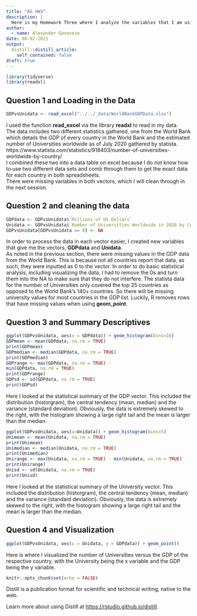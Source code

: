 ```yaml
---
title: "AG HW3"
description: |
  Here is my Homework Three where I analyze the variables that I am using including, how they were gathered, cleaned, and then a summarization.
author:
  - name: Alexander Genovese
date: 08-02-2021
output:
  distill::distill_article:
    self_contained: false
draft: true
---
```

```r
library(tidyverse)
library(readxl)
```

## Question 1 and Loading in the Data
```r
GDPvsUnidata <- read_excel("../../_data/WorldBankGDPData.xlsx")
```
I used the function **read_excel** via the library **readxl** to read in my data.   
The data includes two different statistics gathered, one from the World Bank which details the GDP of every country in the World Bank and the estimated number of Universities worldwide as of July 2020 gathered by statista.  
https://www.statista.com/statistics/918403/number-of-universities-worldwide-by-country/  
I combined these two into a data table on excel because I do not know how to use two different data sets and comb through them to get the exact data for each country in both spreadsheets.  
There were missing variables in both vectors, which I will clean through in the next session.

## Question 2 and cleaning the data
```r
GDPdata <- GDPvsUnidata$`Millions of US Dollars`
Unidata <- GDPvsUnidata$`Number of Universities Worldwide in 2020 by Country`
GDPvsUnidata[GDPvsUnidata == 0] <- NA
```
In order to process the data in each vector easier, I created new variables that give me the vectors, **GDPdata** and **Unidata**.  
As noted in the previous section, there were missing values in the GDP data from the World Bank. This is because not all countries report that data, as such, they were inputted as 0 to the vector. In order to do basic statistical analysis, including visualizing the data, I had to remove the 0s and turn them into the NA to make sure that they do not interfere. The statista data for the number of Universities only covered the top 25 countries as opposed to the World Bank's 140+ countries. So there will be missing university values for most countries in the GDP list. Luckily, R removes rows that have missing values when using **geom_point**.

## Question 3 and Summary Descriptives
```r
ggplot(GDPvsUnidata, aes(x = GDPdata)) + geom_histogram(bins=10) 
GDPmean <- mean(GDPdata, na.rm = TRUE)
print(GDPmean)
GDPmedian <- median(GDPdata, na.rm = TRUE)
print(GDPmedian)
GDPrange <- max(GDPdata, na.rm = TRUE) - 
min(GDPdata, na.rm = TRUE)
print(GDPrange)
GDPsd <- sd(GDPdata, na.rm = TRUE)
print(GDPsd)
```
Here I looked at the statistical summary of the GDP vector. This included the distribution (historgram), the central tendency (mean, median) and the variance (standard deviation). Obviously, the data is extremely skewed to the right, with the histogram showing a large right tail and the mean is larger than the median. 
```r
ggplot(GDPvsUnidata, aes(x=Unidata)) + geom_histogram(bins=5)
Unimean <- mean(Unidata, na.rm = TRUE)
print(Unimean)
Unimedian <- median(Unidata, na.rm = TRUE)
print(Unimedian)
Unirange <- max(Unidata, na.rm = TRUE) - min(Unidata, na.rm = TRUE)
print(Unirange)
Unisd <- sd(Unidata, na.rm = TRUE)
print(Unisd)
```
Here I looked at the statistical summary of the University vector. This included the distribution (historgram), the central tendency (mean, median) and the variance (standard deviation). Obviously, the data is extremely skewed to the right, with the histogram showing a large right tail and the mean is larger than the median. 

## Question 4 and Visualization
```r
ggplot(GDPvsUnidata, aes(x = Unidata, y = GDPdata)) + geom_point()
```
Here is where I visualized the number of Universities versus the GDP of the respective country, with the University being the x variable and the GDP being the y variable.
```r
knitr::opts_chunk$set(echo = FALSE)
```

Distill is a publication format for scientific and technical writing, native to the web.

Learn more about using Distill at <https://rstudio.github.io/distill>.


